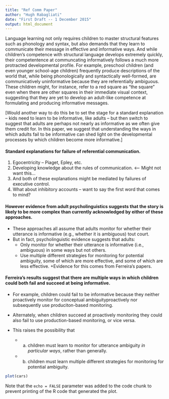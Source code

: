 ```yaml
---
title: "Ref Comm Paper"
author: "Hugh Rabagliati"
date: "First Draft -- 1 December 2015"
output: html_document
---
```


Language learning not only requires children to master structural features such as phonology and syntax,  but also demands that they learn to communicate their message in effective and informative ways. And while children's competence with structural language develops extremely quickly, their competentence at communcating informatively follows a much more protracted developmental profile. For example, preschool children (and even younger school-age children) frequently produce descriptions of the world that, while being phonologically and syntactically well-formed, are communicatively uninformative because they are referentially ambiguous. These children might, for instance, refer to a red square as "the square" even when there are other squares in their immediate visual context, suggesting that they are yet to develop an adult-like competence at formulating and producing informative messages.

[Would another way to do this be to set the stage for a standard explanation -- kids need to learn to be informative, like adults -- but then switch to suggest that adults are perhaps not nearly as informative as we often give them credit for. In this paper, we suggest that understanding the ways in which adults fail to be informative can shed light on the developmental processes by which children become more informative.]

#### Standard explanations for failure of referential communication.
1. Egocentricity -- Piaget, Epley, etc.
2. Developing knowledge about the rules of communication. <-- Might not want this...
3. And both of these explanations might be mediated by failures of executive control.
4. What about inhibitory accounts -- want to say the first word that comes to mind?

#### However evidence from adult psycholinguistics suggests that the story is likely to be more complex than currently acknowledged by either of these approaches.
* These approaches all assume that adults monitor for whether their utterance is informative (e.g., whether it is ambiguous) tout court.
* But in fact, psycholinguistic evidence suggests that adults:
    + Only monitor for whether their utterance is informative (i.e., ambiguous) in some ways but not others.
    + Use multiple different strategies for monitoring for potential ambiguity, some of which are more effective, and some of which are less effective.
    +Evidence for this comes from Ferreira's papers.

  
#### Ferreira's results suggest that there are multiple ways in which children could both fail and succeed at being informative. 
* For example, children could fail to be informative because they neither proactively monitor for conceptual ambiguityproactively nor subsequently use produciton-based monitoring. 
* Alternately, when children succeed at proactively monitoring they could also fail to use production-based monitoring, or vice versa.

* This raises the possibility that 
    + a) children must learn to monitor for utterance ambiguity *in particular ways*, rather than generally.
    + b) children must learn multiple different strategies for monitoring for potential ambiguity.

```r
plot(cars)
```

Note that the `echo = FALSE` parameter was added to the code chunk to prevent printing of the R code that generated the plot.
